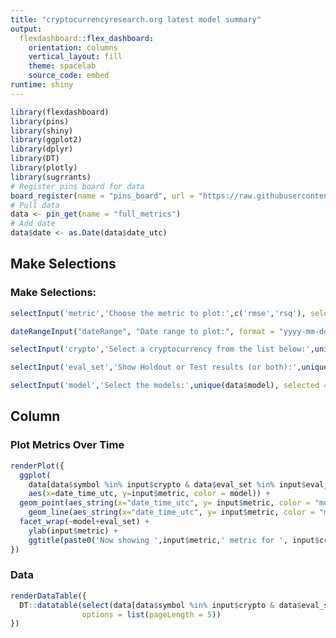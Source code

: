```yaml
---
title: "cryptocurrencyresearch.org latest model summary"
output: 
  flexdashboard::flex_dashboard:
    orientation: columns
    vertical_layout: fill
    theme: spacelab
    source_code: embed
runtime: shiny
---
```


```r
library(flexdashboard)
library(pins)
library(shiny)
library(ggplot2)
library(dplyr)
library(DT)
library(plotly)
library(sugrrants)
# Register pins board for data
board_register(name = "pins_board", url = "https://raw.githubusercontent.com/predictcrypto/pins/master/", board = "datatxt")
# Pull data
data <- pin_get(name = "full_metrics")
# Add date
data$date <- as.Date(data$date_utc)
```

Make Selections {.sidebar}
-----------------------------------------------------------------------

### Make Selections:

```r
selectInput('metric','Choose the metric to plot:',c('rmse','rsq'), selected = 'rmse', multiple = F)

dateRangeInput("dateRange", "Date range to plot:", format = "yyyy-mm-dd", start=min(as.Date(data$date_time_utc)), end=Sys.Date())

selectInput('crypto','Select a cryptocurrency from the list below:',unique(data$symbol), selected = 'ADA', multiple = F)

selectInput('eval_set','Show Holdout or Test results (or both):',unique(data$eval_set), selected = "holdout", multiple = T)

selectInput('model','Select the models:',unique(data$model), selected = c('lm','xgb','xgbTree','nnet'), multiple = T)

```

Column {data-width=350}
-----------------------------------------------------------------------

### Plot Metrics Over Time

```r
renderPlot({
  ggplot(
    data[data$symbol %in% input$crypto & data$eval_set %in% input$eval_set & data$model %in% input$model & as.Date(data$date_time_utc) >= as.character(input$dateRange[1]) & as.Date(data$date_time_utc) <= input$dateRange[2], ],
    aes(x=date_time_utc, y=input$metric, color = model)) +
  geom_point(aes_string(x="date_time_utc", y= input$metric, color = "model"), size=3) +
    geom_line(aes_string(x="date_time_utc", y= input$metric, color = "model"), size=1) +
  facet_wrap(~model+eval_set) +
    ylab(input$metric) +
    ggtitle(paste0('Now showing ',input$metric,' metric for ', input$crypto, ' cryptocurrency'))
})
```


### Data

```r
renderDataTable({
  DT::datatable(select(data[data$symbol %in% input$crypto & data$eval_set %in% input$eval_set & data$model %in% input$model & as.Date(data$date_time_utc) >= as.character(input$dateRange[1]) & as.Date(data$date_time_utc) <= input$dateRange[2], ], -date),
                options = list(pageLength = 5))
})
```
